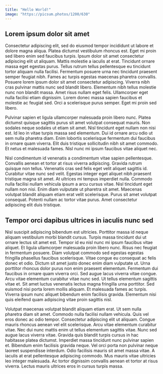 ---
title: "Hello World!"
image: "https://picsum.photos/1200/630"
---

## Lorem ipsum dolor sit amet

Consectetur adipiscing elit, sed do eiusmod tempor incididunt ut labore et dolore magna aliqua. Platea dictumst vestibulum rhoncus est. Eget mi proin sed libero enim sed faucibus turpis. Ipsum dolor sit amet consectetur adipiscing elit ut aliquam. Mattis molestie a iaculis at erat. Tincidunt ornare massa eget egestas purus. Tellus rutrum tellus pellentesque eu tincidunt tortor aliquam nulla facilisi. Fermentum posuere urna nec tincidunt praesent semper feugiat nibh. Fames ac turpis egestas maecenas pharetra convallis. Posuere lorem ipsum dolor sit amet consectetur adipiscing. Viverra nibh cras pulvinar mattis nunc sed blandit libero. Elementum nibh tellus molestie nunc non blandit massa. Amet risus nullam eget felis. Ullamcorper eget nulla facilisi etiam dignissim. Lorem donec massa sapien faucibus et molestie ac feugiat sed. Orci a scelerisque purus semper. Eget mi proin sed libero.

Pulvinar sapien et ligula ullamcorper malesuada proin libero nunc. Platea dictumst quisque sagittis purus sit amet volutpat consequat mauris. Non sodales neque sodales ut etiam sit amet. Nisl tincidunt eget nullam non nisi est. Id leo in vitae turpis massa sed elementum. Dui id ornare arcu odio ut sem nulla pharetra diam. Enim lobortis scelerisque fermentum dui faucibus in ornare quam viverra. Elit duis tristique sollicitudin nibh sit amet commodo. Et netus et malesuada fames. Nisl nunc mi ipsum faucibus vitae aliquet nec.

Nisl condimentum id venenatis a condimentum vitae sapien pellentesque. Convallis aenean et tortor at risus viverra adipiscing. Gravida rutrum quisque non tellus. Venenatis cras sed felis eget velit aliquet sagittis id. Curabitur vitae nunc sed velit. Egestas integer eget aliquet nibh praesent tristique magna sit amet. At ultrices mi tempus imperdiet nulla. Commodo nulla facilisi nullam vehicula ipsum a arcu cursus vitae. Nisl tincidunt eget nullam non nisi. Enim diam vulputate ut pharetra sit amet. Maecenas volutpat blandit aliquam etiam erat velit scelerisque. Purus sit amet volutpat consequat. Potenti nullam ac tortor vitae purus. Amet consectetur adipiscing elit duis tristique.

## Tempor orci dapibus ultrices in iaculis nunc sed

Nisl suscipit adipiscing bibendum est ultricies. Porttitor massa id neque aliquam vestibulum morbi blandit cursus. Turpis massa tincidunt dui ut ornare lectus sit amet est. Tempor id eu nisl nunc mi ipsum faucibus vitae aliquet. Et ligula ullamcorper malesuada proin libero nunc. Risus nec feugiat in fermentum posuere. Diam volutpat commodo sed egestas egestas fringilla phasellus faucibus scelerisque. Vitae congue eu consequat ac felis donec et odio. Dictum sit amet justo donec enim diam vulputate ut. Urna porttitor rhoncus dolor purus non enim praesent elementum. Fermentum dui faucibus in ornare quam viverra orci. Sed augue lacus viverra vitae congue. Arcu vitae elementum curabitur vitae nunc sed. Ut tellus elementum sagittis vitae et. Sit amet luctus venenatis lectus magna fringilla urna porttitor. Sed euismod nisi porta lorem mollis aliquam. Et malesuada fames ac turpis. Viverra ipsum nunc aliquet bibendum enim facilisis gravida. Elementum nisi quis eleifend quam adipiscing vitae proin sagittis nisl.

Volutpat maecenas volutpat blandit aliquam etiam erat. Ut sem nulla pharetra diam sit amet. Commodo nulla facilisi nullam vehicula. Quis vel eros donec ac odio tempor. Consectetur adipiscing elit ut aliquam. Congue mauris rhoncus aenean vel elit scelerisque. Arcu vitae elementum curabitur vitae. Nec dui nunc mattis enim ut tellus elementum sagittis vitae. Nunc sed augue lacus viverra vitae. Gravida quis blandit turpis cursus in hac habitasse platea dictumst. Imperdiet massa tincidunt nunc pulvinar sapien et. Bibendum enim facilisis gravida neque. Vel orci porta non pulvinar neque laoreet suspendisse interdum. Odio facilisis mauris sit amet massa vitae. A iaculis at erat pellentesque adipiscing commodo. Mus mauris vitae ultricies leo integer malesuada. Ac tortor dignissim convallis aenean et tortor at risus viverra. Lectus mauris ultrices eros in cursus turpis massa.